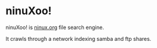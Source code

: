 = ninuXoo! =

ninuXoo! is [http://wiki.ninux.org ninux.org] file search engine.

It crawls through a network indexing samba and ftp shares.


